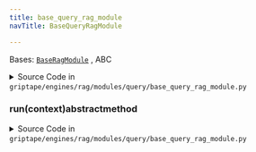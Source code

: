```yaml
---
title: base_query_rag_module
navTitle: BaseQueryRagModule

---
```


<span id="griptape.engines.rag.modules.query.base_query_rag_module.BaseQueryRagModule"></span>

Bases:
 [`BaseRagModule`](..#griptape.engines.rag.modules.BaseRagModule "BaseRagModule (griptape.engines.rag.modules.BaseRagModule)")
, <span title="abc.ABC">ABC</span>

<details><summary>Source Code in <code>griptape&#47;engines&#47;rag&#47;modules&#47;query&#47;base_query_rag_module.py</code></summary>

```python
@define(kw_only=True)
class BaseQueryRagModule(BaseRagModule, ABC):
    @abstractmethod
    def run(self, context: RagContext) -> RagContext: ...
```

</details>

<span id="griptape.engines.rag.modules.query.base_query_rag_module.BaseQueryRagModule.run"></span>

### run(context)abstractmethod

<details><summary>Source Code in <code>griptape&#47;engines&#47;rag&#47;modules&#47;query&#47;base_query_rag_module.py</code></summary>

```python
@abstractmethod
def run(self, context: RagContext) -> RagContext: ...
```

</details>
